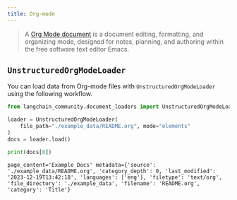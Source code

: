 ```yaml
---
title: Org-mode
---
```


>A [Org Mode document](https://en.wikipedia.org/wiki/Org-mode) is a document editing, formatting, and organizing mode, designed for notes, planning, and authoring within the free software text editor Emacs.

## `UnstructuredOrgModeLoader`

You can load data from Org-mode files with `UnstructuredOrgModeLoader` using the following workflow.


```python
from langchain_community.document_loaders import UnstructuredOrgModeLoader

loader = UnstructuredOrgModeLoader(
    file_path="./example_data/README.org", mode="elements"
)
docs = loader.load()

print(docs[0])
```
```output
page_content='Example Docs' metadata={'source': './example_data/README.org', 'category_depth': 0, 'last_modified': '2023-12-19T13:42:18', 'languages': ['eng'], 'filetype': 'text/org', 'file_directory': './example_data', 'filename': 'README.org', 'category': 'Title'}
```

```python

```
